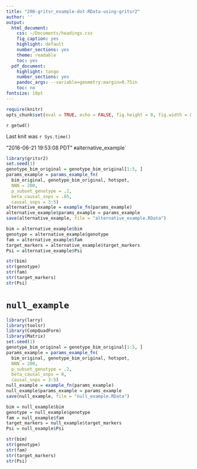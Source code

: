 ```yaml
---
title: "200-gritsr_example-dot-RData-using-gritsr2"
author: ''
output:
  html_document:
    css: ~/Documents/headings.css
    fig_caption: yes
    highlight: default
    number_sections: yes
    theme: readable
    toc: yes
  pdf_document:
    highlight: tango
    number_sections: yes
    pandoc_args: --variable=geometry:margin=0.75in
    toc: no
fontsize: 10pt
---
```

<A NAME="top"> </A>

```r
require(knitr)
opts_chunk$set(eval = TRUE, echo = FALSE, fig.height = 8, fig.width = 8, tidy=FALSE)
```

`r getwd()`  

Last knit was `r Sys.time()`

"2016-06-21 19:53:08 PDT"
`
# `alternative_example`

```r
library(gritsr2)
set.seed(1)
genotype_bim_original = genotype_bim_original[1:5, ]
params_example = params_example_fn(
  bim_original, genotype_bim_original, hotspot,
  NNN = 200,
  p_subset_genotype = .2,
  beta_causal_snps = .85,
  causal_snps = 3:5)
alternative_example = example_fn(params_example)
alternative_example$params_example = params_example
save(alternative_example, file = "alternative_example.RData")
```


```r
bim = alternative_example$bim
genotype = alternative_example$genotype
fam = alternative_example$fam
target_markers = alternative_example$target_markers
Psi = alternative_example$Psi
```

```r
str(bim)
str(genotype)
str(fam)
str(target_markers)
str(Psi)
```

# `null_example`

```r
library(larry)
library(toolsr)
library(CompQuadForm)
library(Matrix)
set.seed(1)
genotype_bim_original = genotype_bim_original[1:5, ]
params_example = params_example_fn(
  bim_original, genotype_bim_original, hotspot,
  NNN = 200,
  p_subset_genotype = .2,
  beta_causal_snps = 0,
  causal_snps = 3:5)
null_example = example_fn(params_example)
null_example$params_example = params_example
save(null_example, file = "null_example.RData")
```


```r
bim = null_example$bim
genotype = null_example$genotype
fam = null_example$fam
target_markers = null_example$target_markers
Psi = null_example$Psi
```

```r
str(bim)
str(genotype)
str(fam)
str(target_markers)
str(Psi)
```

